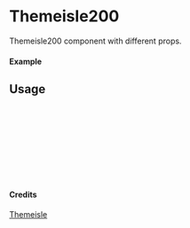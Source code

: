 
<Meta of={Themeisle200} title="Themeisle/Themeisle200" />

# Themeisle200

Themeisle200 component with different props.

#### Example

<Canvas of={Themeisle200.Primary} />

## Usage

```ts
import { Themeisle200 } from "yadl-ui";

const Example = () => {
  return (
      <Themeisle200 />
  );
};

export default Example;
```

#### Credits
[Themeisle](https://themeisle.com/illustrations)
